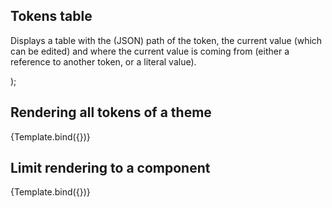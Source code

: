 

<Meta title="TokensTable" component={TokensTable} />

## Tokens table

Displays a table with the (JSON) path of the token, the current value (which can be
edited) and where the current value is coming from (either a reference to another
token, or a literal value).

  <TokensTable container={container} limitTo={limitTo} autoExpand={autoExpand} />
);

## Rendering all tokens of a theme

<Canvas>
  <Story name="Default" args={{container: ofDesignTokens}}>
  {Template.bind({})}
  </Story>
</Canvas>

## Limit rendering to a component

<Canvas>
  <Story name="Limited to component" args={{
    container: ofDesignTokens,
    limitTo: ['of.button'],
    autoExpand: true,
  }}>
  {Template.bind({})}
  </Story>
</Canvas>

<ArgsTable of={TokensTable} />
